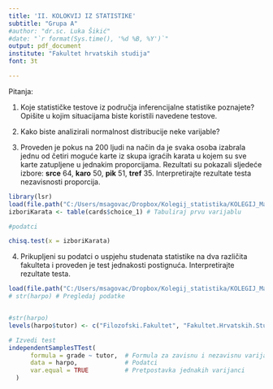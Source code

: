 ```yaml
---
title: 'II. KOLOKVIJ IZ STATISTIKE'
subtitle: "Grupa A"
#author: "dr.sc. Luka Šikić"
#date: "`r format(Sys.time(), '%d %B, %Y')`"
output: pdf_document
institute: "Fakultet hrvatskih studija"
font: 3t

---
```


Pitanja:

1. Koje statističke testove iz područja inferencijalne statistike poznajete? Opišite u kojim situacijama biste koristili navedene testove.

2. Kako biste analizirali normalnost distribucije neke varijable? 

3. Proveden je pokus na 200 ljudi na način da je svaka osoba izabrala jednu od četiri moguće karte iz skupa igraćih karata u kojem su sve karte zatupljene u jednakim proporcijama. Rezultati su pokazali sljedeće izbore: **srce** 64, **karo** 50, **pik** 51, **tref** 35. Interpretirajte rezultate testa nezavisnosti proporcija.

```r
library(lsr)
load(file.path("C:/Users/msagovac/Dropbox/Kolegij_statistika/KOLEGIJ_Materijali/SOCIOLOGIJA/Predavanja/PRIMJENA_STATISTIKE_U_DRUSTVENIM_ISTRAZIVANJIMA/randomness.Rdata"))
izboriKarata <- table(cards$choice_1) # Tabuliraj prvu varijablu

#podatci 

chisq.test(x = izboriKarata)


```

4. Prikupljeni su podatci o uspjehu studenata statistike na dva različita fakulteta i proveden je test jednakosti postignuća. Interpretirajte rezultate testa.

```r


load(file.path("C:/Users/msagovac/Dropbox/Kolegij_statistika/KOLEGIJ_Materijali/SOCIOLOGIJA/Predavanja/PRIMJENA_STATISTIKE_U_DRUSTVENIM_ISTRAZIVANJIMA/harpo.Rdata" )) # Učitaj podatke
# str(harpo) # Pregledaj podatke


#str(harpo)
levels(harpo$tutor) <- c("Filozofski.Fakultet", "Fakultet.Hrvatskih.Studija")

# Izvedi test
independentSamplesTTest( 
      formula = grade ~ tutor,  # Formula za zavisnu i nezavisnu varijablu
      data = harpo,             # Podatci
      var.equal = TRUE          # Pretpostavka jednakih varijanci
  )



```









